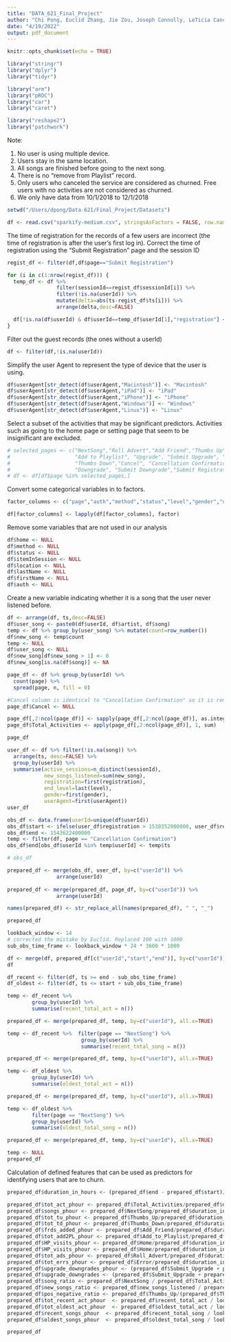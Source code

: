 ```yaml
---
title: "DATA_621_Final_Project"
author: "Chi Pong, Euclid Zhang, Jie Zou, Joseph Connolly, LeTicia Cancel"
date: "4/19/2022"
output: pdf_document
---
```


```r
knitr::opts_chunk$set(echo = TRUE)
```

```r
library("stringr")
library("dplyr")
library("tidyr")

library("arm")
library("pROC")
library("car")
library("caret")

library("reshape2")
library("patchwork")
```

Note:

1.  No user is using multiple device.
2.  Users stay in the same location.
3.  All songs are finished before going to the next song.
4.  There is no "remove from Playlist" record.
5.  Only users who canceled the service are considered as churned. Free users with no activities are not considered as churned.
6.  We only have data from 10/1/2018 to 12/1/2018

```r
setwd("/Users/dpong/Data 621/Final_Project/Datasets")

df <- read.csv("sparkify-medium.csv", stringsAsFactors = FALSE, row.names=1)
```

The time of registration for the records of a few users are incorrect (the time of registration is after the user's first log in). Correct the time of registration using the "Submit Registration" page and the session ID

```r
regist_df <- filter(df,df$page=="Submit Registration")

for (i in c(1:nrow(regist_df))) {
  temp_df <- df %>% 
                filter(sessionId==regist_df$sessionId[i]) %>%
                filter(!is.na(userId)) %>% 
                mutate(delta=abs(ts-regist_df$ts[i])) %>% 
                arrange(delta,desc=FALSE)

  df[!is.na(df$userId) & df$userId==temp_df$userId[1],"registration"] <- regist_df$ts[i]
}
```

Filter out the guest records (the ones without a userId)

```r
df <- filter(df,!is.na(userId))
```

Simplify the user Agent to represent the type of device that the user is using.

```r
df$userAgent[str_detect(df$userAgent,"Macintosh")] <- "Macintosh"
df$userAgent[str_detect(df$userAgent,"iPad")] <- "iPad"
df$userAgent[str_detect(df$userAgent,"iPhone")] <- "iPhone"
df$userAgent[str_detect(df$userAgent,"Windows")] <- "Windows"
df$userAgent[str_detect(df$userAgent,"Linux")] <- "Linux"
```

Select a subset of the activities that may be significant predictors. Activities such as going to the home page or setting page that seem to be insignificant are excluded.

```r
# selected_pages <- c("NextSong","Roll Advert","Add Friend","Thumbs Up",
#                     "Add to Playlist", "Upgrade", "Submit Upgrade", "Error",
#                     "Thumbs Down","Cancel", "Cancellation Confirmation",
#                     "Downgrade", "Submit Downgrade","Submit Registration")
# df <- df[df$page %in% selected_pages,]
```

Convert some categorical variables in to factors.

```r
factor_columns <- c("page","auth","method","status","level","gender","userAgent")

df[factor_columns] <- lapply(df[factor_columns], factor)
```

Remove some variables that are not used in our analysis

```r
df$home <- NULL
df$method <- NULL
df$status <- NULL
df$itemInSession <- NULL
df$location <- NULL
df$lastName <- NULL
df$firstName <- NULL
df$auth <- NULL
```

Create a new variable indicating whether it is a song that the user never listened before.

```r
df <- arrange(df, ts,desc=FALSE)
df$user_song <- paste0(df$userId, df$artist, df$song)
temp <- df %>% group_by(user_song) %>% mutate(count=row_number())
df$new_song <- temp$count
temp <- NULL
df$user_song <- NULL
df$new_song[df$new_song > 1] <- 0
df$new_song[is.na(df$song)] <- NA
```

```r
page_df <- df %>% group_by(userId) %>% 
  count(page) %>% 
  spread(page, n, fill = 0)

#Cancel column is identical to "Cancellation Confirmation" so it is removed
page_df$Cancel <- NULL

page_df[,2:ncol(page_df)] <- sapply(page_df[,2:ncol(page_df)], as.integer)
page_df$Total_Activities <- apply(page_df[,2:ncol(page_df)], 1, sum)

page_df
```

```r
user_df <- df %>% filter(!is.na(song)) %>% 
  arrange(ts, desc=FALSE) %>% 
  group_by(userId) %>% 
  summarise(active_sessions=n_distinct(sessionId),
            new_songs_listened=sum(new_song),
            registration=first(registration),
            end_level=last(level),
            gender=first(gender),
            userAgent=first(userAgent))
user_df
```

```r
obs_df <- data.frame(userId=unique(df$userId))
obs_df$start <- ifelse(user_df$registration > 1538352000000, user_df$registration, 1538352000000)
obs_df$end <- 1543622400000
temp <- filter(df, page == "Cancellation Confirmation")
obs_df$end[obs_df$userId %in% temp$userId] <- temp$ts

# obs_df
```

```r
prepared_df <- merge(obs_df, user_df, by=c("userId")) %>% 
                arrange(userId)
  
prepared_df <- merge(prepared_df, page_df, by=c("userId")) %>% 
                arrange(userId)

names(prepared_df) <- str_replace_all(names(prepared_df), " ", "_")

prepared_df
```

```r
lookback_window <- 14
# corrected the mistake by Euclid. Replaced 100 with 1000
sub_obs_time_frame <- lookback_window * 24 * 3600 * 1000
```

```r
df <- merge(df, prepared_df[c("userId","start","end")], by=c("userId"))
df
```

```r
df_recent <- filter(df, ts >= end - sub_obs_time_frame)
df_oldest <- filter(df, ts <= start + sub_obs_time_frame)
```

```r
temp <- df_recent %>% 
        group_by(userId) %>% 
        summarise(recent_total_act = n())

prepared_df <- merge(prepared_df, temp, by=c("userId"), all.x=TRUE)

temp <- df_recent %>%  filter(page == "NextSong") %>% 
                        group_by(userId) %>% 
                        summarise(recent_total_song = n())

prepared_df <- merge(prepared_df, temp, by=c("userId"), all.x=TRUE)

temp <- df_oldest %>% 
        group_by(userId) %>% 
        summarise(oldest_total_act = n())

prepared_df <- merge(prepared_df, temp, by=c("userId"), all.x=TRUE)

temp <- df_oldest %>%  
        filter(page == "NextSong") %>% 
        group_by(userId) %>% 
        summarise(oldest_total_song = n())

prepared_df <- merge(prepared_df, temp, by=c("userId"), all.x=TRUE)

temp <- NULL
prepared_df

```

Calculation of defined features that can be used as predictors for identifying users that are to churn.

```r

prepared_df$duration_in_hours <- (prepared_df$end - prepared_df$start)/3600/1000

prepared_df$tot_act_phour <- prepared_df$Total_Activities/prepared_df$duration_in_hours
prepared_df$songs_phour <- prepared_df$NextSong/prepared_df$duration_in_hours
prepared_df$tot_tu_phour <- prepared_df$Thumbs_Up/prepared_df$duration_in_hours
prepared_df$tot_td_phour <- prepared_df$Thumbs_Down/prepared_df$duration_in_hours
prepared_df$frds_added_phour <- prepared_df$Add_Friend/prepared_df$duration_in_hours
prepared_df$tot_add2PL_phour <- prepared_df$Add_to_Playlist/prepared_df$duration_in_hours
prepared_df$HP_visits_phour <- prepared_df$Home/prepared_df$duration_in_hours
prepared_df$HP_visits_phour <- prepared_df$Home/prepared_df$duration_in_hours
prepared_df$tot_ads_phour <- prepared_df$Roll_Advert/prepared_df$duration_in_hours
prepared_df$tot_errs_phour <- prepared_df$Error/prepared_df$duration_in_hours
prepared_df$upgrade_downgrades_phour <- (prepared_df$Submit_Upgrade + prepared_df$Submit_Downgrade)/prepared_df$duration_in_hours
prepared_df$upgrade_downgrades <- (prepared_df$Submit_Upgrade + prepared_df$Submit_Downgrade)
prepared_df$song_ratio <- prepared_df$NextSong / prepared_df$Total_Activities
prepared_df$new_songs_ratio <- prepared_df$new_songs_listened / prepared_df$NextSong
prepared_df$pos_negative_ratio <- prepared_df$Thumbs_Up/(prepared_df$Thumbs_Down + 0.0001)
prepared_df$tot_recent_act_phour  <- prepared_df$recent_total_act / lookback_window / 24
prepared_df$tot_oldest_act_phour  <- prepared_df$oldest_total_act / lookback_window / 24
prepared_df$recent_songs_phour  <- prepared_df$recent_total_song / lookback_window / 24
prepared_df$oldest_songs_phour  <- prepared_df$oldest_total_song / lookback_window / 24

prepared_df

```
